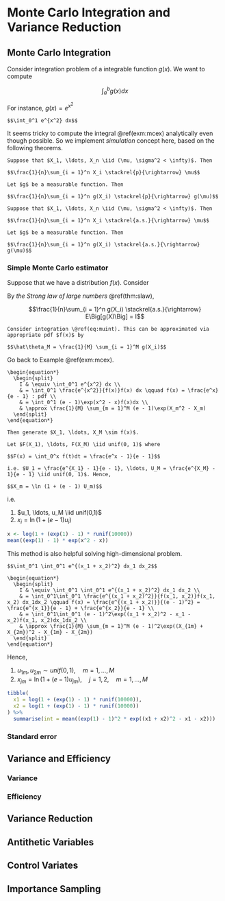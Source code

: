# Monte Carlo Integration and Variance Reduction {#mcint}

## Monte Carlo Integration

Consider integration problem of a integrable function $g(x)$. We want to compute

$$\int_a^b g(x) dx$$

For instance, $g(x) = e^{x^2}$

```example
$$\int_0^1 e^{x^2} dx$$
```

It seems tricky to compute the integral \@ref(exm:mcex) analytically even though possible. So we implement *simulation* concept here, based on the following theorems.

```theorem
Suppose that $X_1, \ldots, X_n \iid (\mu, \sigma^2 < \infty)$. Then

$$\frac{1}{n}\sum_{i = 1}^n X_i \stackrel{p}{\rightarrow} \mu$$

Let $g$ be a measurable function. Then

$$\frac{1}{n}\sum_{i = 1}^n g(X_i) \stackrel{p}{\rightarrow} g(\mu)$$
```

```theorem
Suppose that $X_1, \ldots, X_n \iid (\mu, \sigma^2 < \infty)$. Then

$$\frac{1}{n}\sum_{i = 1}^n X_i \stackrel{a.s.}{\rightarrow} \mu$$

Let $g$ be a measurable function. Then

$$\frac{1}{n}\sum_{i = 1}^n g(X_i) \stackrel{a.s.}{\rightarrow} g(\mu)$$
```

### Simple Monte Carlo estimator

Suppose that we have a distribution $f(x)$. Consider

\begin{equation}
  I \equiv \int_{spt f} g(x)f(x) dx
  (\#eq:muint)
\end{equation}

By *the Strong law of large numbers* \@ref(thm:slaw),

$$\frac{1}{n}\sum_{i = 1}^n g(X_i) \stackrel{a.s.}{\rightarrow} E\Big[g(X)\Big] = I$$

```theorem
Consider integration \@ref(eq:muint). This can be approximated via appropriate pdf $f(x)$ by

$$\hat\theta_M = \frac{1}{M} \sum_{i = 1}^M g(X_i)$$
```

Go back to Example \@ref(exm:mcex).

```solution
\begin{equation*}
  \begin{split}
    I & \equiv \int_0^1 e^{x^2} dx \\
    & = \int_0^1 \frac{e^{x^2}}{f(x)}f(x) dx \qquad f(x) = \frac{e^x}{e - 1} : pdf \\
    & = \int_0^1 (e - 1)\exp(x^2 - x)f(x)dx \\
    & \approx \frac{1}{M} \sum_{m = 1}^M (e - 1)\exp(X_m^2 - X_m)
  \end{split}
\end{equation*}

Then generate $X_1, \ldots, X_M \sim f(x)$.

Let $F(X_1), \ldots, F(X_M) \iid unif(0, 1)$ where

$$F(x) = \int_0^x f(t)dt = \frac{e^x - 1}{e - 1}$$

i.e. $U_1 = \frac{e^{X_1} - 1}{e - 1}, \ldots, U_M = \frac{e^{X_M} - 1}{e - 1} \iid unif(0, 1)$. Hence,

$$X_m = \ln (1 + (e - 1) U_m)$$
```

i.e.

1. $u_1, \ldots, u_M \iid unif(0,1)$
2. $x_i = \ln (1 + (e - 1) u_i)$

```r
x <- log(1 + (exp(1) - 1) * runif(10000))
mean((exp(1) - 1) * exp(x^2 - x))
```

This method is also helpful solving high-dimensional problem.

```example
$$\int_0^1 \int_0^1 e^{(x_1 + x_2)^2} dx_1 dx_2$$
```

```solution
\begin{equation*}
  \begin{split}
    I & \equiv \int_0^1 \int_0^1 e^{(x_1 + x_2)^2} dx_1 dx_2 \\
    & = \int_0^1\int_0^1 \frac{e^{(x_1 + x_2)^2}}{f(x_1, x_2)}f(x_1, x_2) dx_1dx_2 \qquad f(x) = \frac{e^{(x_1 + x_2)}}{(e - 1)^2} = \frac{e^{x_1}}{e - 1} + \frac{e^{x_2}}{e - 1} \\
    & = \int_0^1\int_0^1 (e - 1)^2\exp((x_1 + x_2)^2 - x_1 - x_2)f(x_1, x_2)dx_1dx_2 \\
    & \approx \frac{1}{M} \sum_{m = 1}^M (e - 1)^2\exp((X_{1m} + X_{2m})^2 - X_{1m} - X_{2m})
  \end{split}
\end{equation*}
```

Hence,

1. $u_{1m}, u_{2m} \sim unif(0,1), \quad m = 1, \ldots, M$
2. $x_{jm} = \ln(1 + (e - 1)u_{jm}), \quad j = 1, 2, \quad m = 1, \ldots, M$

```r
tibble(
  x1 = log(1 + (exp(1) - 1) * runif(10000)),
  x2 = log(1 + (exp(1) - 1) * runif(10000))
) %>% 
  summarise(int = mean((exp(1) - 1)^2 * exp((x1 + x2)^2 - x1 - x2)))
```

### Standard error


## Variance and Efficiency

### Variance

### Efficiency


## Variance Reduction


## Antithetic Variables


## Control Variates


## Importance Sampling













